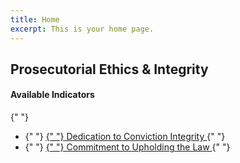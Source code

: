 ```yaml
---
title: Home
excerpt: This is your home page.
---
```



<Section py="2|4|8|10">
  <Container>
    <Grid col="1|2" gap="4|8|12" alignItems="center">
      <Flexbox
        flexDirection="column"
        alignItems="center|flex-start"
        textAlign="center|left"
      >
        <H2 m="0" fontWeight="extrabold" lineHeight="tight">
          Prosecutorial Ethics & Integrity
        </H2>
      </Flexbox>
      <P>
        <H4 m="0">Available Indicators </H4>{" "}
        <ul>
          <li>
            {" "}
            <a href="#dedication-conviction">
              {" "}
              Dedication to Conviction Integrity
            </a>{" "}
          </li>
          <li>
            {" "}
            <a href="#le-accountability">
              {" "}
              Commitment to Upholding the Law
            </a>{" "}
          </li>
        </ul>
      </P>
    </Grid>
  </Container>
</Section>

<Container>


<Section maxWidth="750px">


<!-- ### 9.2 -->

<DataWrapChart
  title="Dedication to Conviction Integrity"
  src="https://datawrapper.dwcdn.net/s0xf1/2/"
/>

<a name="dedication-conviction"> </a>

<DataWrapChart src="https://datawrapper.dwcdn.net/H317M/" />

<Box mb="20"> </Box>

<!-- ### 9.3 -->

<DataWrapChart
  title="Commitment to Law Enforcement Accountability"
  src="https://datawrapper.dwcdn.net/ykky3/6/"
/>

<a name="le-accountability"> </a>

<DataWrapChart src="https://datawrapper.dwcdn.net/He2dt/" />

</Section>


</Container>

